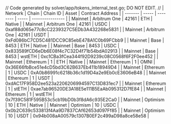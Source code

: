 // Code generated by solver/app/tokens_internal_test.go; DO NOT EDIT.
//
| Network | Chain | Chain ID | Asset | Contract Address |
| ------- | ----- | -------- | ----- | ---------------- |
| Mainnet | Arbitrum One | 42161 | ETH | Native |
| Mainnet | Arbitrum One | 42161 | USDC | 0xaf88d065e77c8cC2239327C5EDb3A432268e5831 |
| Mainnet | Arbitrum One | 42161 | USDT | 0xFd086bC7CD5C481DCC9C85ebE478A1C0b69FCbb9 |
| Mainnet | Base | 8453 | ETH | Native |
| Mainnet | Base | 8453 | USDC | 0x833589fCD6eDb6E08f4c7C32D4f71b54bdA02913 |
| Mainnet | Base | 8453 | wstETH | 0xc1CBa3fCea344f92D9239c08C0568f6F2F0ee452 |
| Mainnet | Ethereum | 1 | ETH | Native |
| Mainnet | Ethereum | 1 | OMNI | 0x36E66fbBce51e4cD5bd3C62B637Eb411b18949D4 |
| Mainnet | Ethereum | 1 | USDC | 0xA0b86991c6218b36c1d19D4a2e9Eb0cE3606eB48 |
| Mainnet | Ethereum | 1 | USDT | 0xdAC17F958D2ee523a2206206994597C13D831ec7 |
| Mainnet | Ethereum | 1 | stETH | 0xae7ab96520DE3A18E5e111B5EaAb095312D7fE84 |
| Mainnet | Ethereum | 1 | wstETH | 0x7f39C581F595B53c5cb19bD0b3f8dA6c935E2Ca0 |
| Mainnet | Optimism | 10 | ETH | Native |
| Mainnet | Optimism | 10 | USDC | 0x0b2C639c533813f4Aa9D7837CAf62653d097Ff85 |
| Mainnet | Optimism | 10 | USDT | 0x94b008aA00579c1307B0EF2c499aD98a8ce58e58 |
